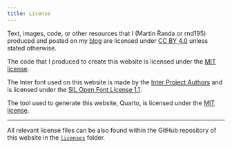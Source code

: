```yaml
---
title: License
---
```


Text, images, code, or other resources that I (Martin Řanda or rnd195) produced and posted on my [blog](./blog.qmd) are licensed under [CC BY 4.0](https://creativecommons.org/licenses/by/4.0/) unless stated otherwise.

The code that I produced to create this website is licensed under the [MIT license](https://github.com/rnd195/rnd195.github.io/licenses/Personal_Web_LICENSE.txt).

The Inter font used on this website is made by the [Inter Project Authors](https://github.com/rsms/inter/) and is licensed under the [SIL Open Font License 1.1](https://github.com/rsms/inter/blob/master/LICENSE.txt).

The tool used to generate this website, Quarto, is licensed under the [MIT license](https://quarto.org/license.html).

***

All relevant license files can be also found within the GitHub repository of this website in the [`licenses`](https://github.com/rnd195/rnd195.github.io/licenses) folder.